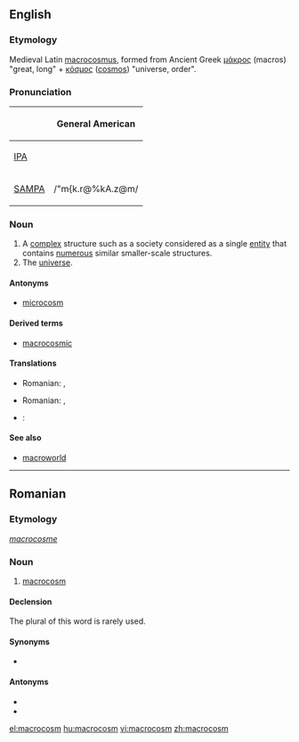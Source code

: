 ==English==
{{wikipedia}}

===Etymology===
Medieval Latin [[macrocosmus]], formed from Ancient Greek [[μάκρος]] (macros) "great, long" + [[κόσμος]] ([[cosmos]]) "universe, order".

===Pronunciation===
{| border=1 cellpadding=5
! !! General American
|-
| [[w:IPA|IPA]] || {{IPAchar|/ˈmæk.rəˌkɑ.zəm/}}
|-
| [[w:SAMPA|SAMPA]] || /"m{k.r@%kA.z@m/
|}

===Noun===
{{en-noun}}

# A [[complex]] structure such as a society considered as a single [[entity]] that contains [[numerous]] similar smaller-scale structures.
# The [[universe]].

====Antonyms====
* [[microcosm]]

====Derived terms====
* [[macrocosmic]]

====Translations====
{{trans-top|a complex structure containing smaller-scale structures}}
* Romanian: {{t-|ro|macrocosm|n}}, {{t|ro|macrocosmos|n}}
{{trans-mid}}
{{trans-bottom}}

{{trans-top|a complex structure containing smaller-scale structures}}
* Romanian: {{t-|ro|macrocosm|n}}, {{t|ro|macrocosmos|n}}
{{trans-mid}}
{{trans-bottom}}

{{checktrans-top}}
* {{ttbc|Dutch}}: {{t|nl|macrocosmos|m}}
{{trans-bottom}}

====See also====
* [[macroworld]]

----

==Romanian==

===Etymology===
{{F.|ro}} ''[[macrocosme]]''

===Noun===
{{ro-noun|gend=n|pl=macrocosmuri}}

# [[#English|macrocosm]]

====Declension====
The plural of this word is rarely used.
{{ro-noun-inv|gend=n|def=macrocosmul|gd=macrocosmului}}

====Synonyms====
* {{l|ro|macrocosmos}}

====Antonyms====
* {{l|ro|microcosm}}
* {{l|ro|microcosmos}}

[[el:macrocosm]]
[[hu:macrocosm]]
[[vi:macrocosm]]
[[zh:macrocosm]]